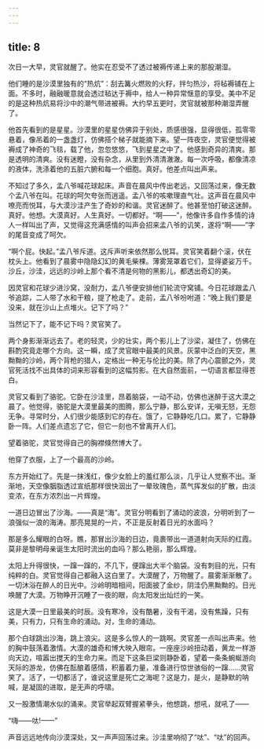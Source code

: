```yaml
---
---
---
```

title: 8
---



次日一大早，灵官就醒了。他实在忍受不了透过被褥传递上来的那股潮湿。

他们睡的是沙漠里独有的“热炕”：刮去篝火燃败的火籽，拌匀热沙，将毡褥铺在上面。不多时，融融暖意就会透过毡达于褥中，给人一种异常惬意的享受。美中不足的是这种热炕易将沙中的潮气带进被褥。大约早五更时，灵官就被那种潮湿弄醒了。

他首先看到的是星星。沙漠里的星星仿佛异于别处，质感很强，显得很低，孤零零悬着，像吊着的一盏盏灯，仿佛搭个梯子就能摘下来。望一阵夜空，灵官便觉得被褥成了神奇的飞毯，载了他，忽忽悠悠，飞到星星之中了。他感到奇异的清爽。那是透明的清爽。没有迷瞪，没有杂念，从里到外清清澈澈。每一次呼吸，都像清凉的液体，洗涤着他的五脏六腑和每一个细胞。真好。他差点叫出声来。

不知过了多久，孟八爷喊花球起床。声音在晨风中传出老远，又回荡过来，像无数个孟八爷在叫。花球的呵欠夸张而逍遥。孟八爷的咳嗽理直气壮。这声音在晨风中嘹亮而悦耳，与大漠沙洼产生了奇妙的和谐。灵官迷醉了。他甚至怕打破这迷醉。真好。他想。大漠真好。人生真好。一切都好。“啊——”，他像许多自作多情的诗人一样叫出了声，又觉得这充满感情的叫声会招来孟八爷的讥笑，遂将“啊——”字的尾音变成了呵欠。

“啊个屁。快起。”孟八爷斥道。这斥声听来依然那么悦耳。灵官笑着翻个滚，伏在枕头上。他看到了晨雾中隐隐幻幻的黄毛柴棵。薄雾笼罩着它们，显得婆娑万千。沙丘，沙洼，远远的沙岭上那个看不清是何物的黑影儿，都透出奇幻的美。

因灵官和花球少进沙窝，没耐力，孟八爷便安排他们轮流守窝铺。今日花球跟孟八爷追踪，二人带了水和干粮，提了枪走了。走前，孟八爷吩咐道：“晚上我们要是没来，就在沙山上点堆火。记下了吗？”

当然记下了，能不记下吗？灵官笑了。

两个身影渐渐远去了。老的轻灵，少的壮实，两个影儿上了沙梁，凝住了，仿佛在斟酌究竟走哪个方向。这一瞬，成了灵官眼中最美的风景。灰蒙中泛白的天空，黑黝黝的沙岭，两个背枪的猎人，定格出一种无与伦比的美。除了内心震颤之外，灵官死活找不出具体的词来形容看到的这幅剪影。在大自然面前，一切语言都显得苍白。

灵官又看到了骆驼。它卧在沙洼里，昂着脑袋，一动不动，仿佛也迷醉于这大漠之晨了。他觉得，骆驼是大漠里最美的图腾，那么宁静，那么安详，无嗔无怒，无怨无争。寻常时分，人们很少能感到它的存在。饿了，它静静吃几口。累了，它静静卧一阵。人们差点遗忘了它，但它一刻也不曾离开人们。

望着骆驼，灵官觉得自己的胸襟倏然博大了。

他穿了衣服，上了一个最高的沙岭。

东方开始红了。先是一抹浅红，像少女脸上的羞红那么淡，几乎让人觉察不出。渐渐地，天空像胭脂透过宣纸那样很快洇出了一晕玫瑰色，蒸气挥发似的扩散，由淡变浓，在东方浓烈出一片辉煌。

一道日边冒出了沙海。——真是“海”。灵官分明看到了涌动的波浪，分明听到了一浪强似一浪的海涛。那亮晃晃的一片，不正是反射着日光的水面吗？

那是多么耀眼的白呀。瞧，那冒出沙海的日边，竟裹带出一道道射向天际的红霞。莫非是黎明母亲诞生太阳时流出的血吗？那么艳丽，那么辉煌。

太阳上升得很快，一蹿一蹿的，不几下，便蹿出大半个脑袋。没有刺目的光，只有纯粹的白。灵官觉得自己都融入这白里了。大漠醒了，万物醒了。晨雾渐渐散了。一切沐浴在醉人的日光中。沙岭明暗相间，阳面披了金纱，阴洼仍黑黝黝的。日光唤醒了大漠。万物睁开沉睡了一夜的眼，向太阳发出灿烂的一笑。

这是大漠一日里最美的时辰。没有寒冷，没有酷暑，没有干渴，没有焦躁，只有美，只有力，只有生命的涌动。对，生命的涌动。

那个白球跳出沙海，跳上浪尖。这是多么惊人的一跳啊。灵官差一点叫出声来。他的胸中鼓荡着激情。大漠的雄奇和博大映入眼帘。一座座沙岭扭动着，黄龙一样游向天边，喧嚣出搅天的生命力来。而足下这条巨梁则静卧着，望着一条条蜿蜒游向天际的游龙，仿佛在酝酿着感情，积蓄着力量，准备进行惊世骇俗的一蹿……灵官笑了。活了，一切都活了，谁说这里是死亡之海呢？这是力，是火，是静默的呐喊，是凝固的进取，是无声的呼啸。

又一股激情潮水似的涌来。灵官举起双臂握紧拳头，他想跳，想吼，就吼了——

“嗨——呔!——”

声音远远地传向沙漠深处，又一声声回荡过来。沙洼里响彻了“呔”、“呔”的回声。